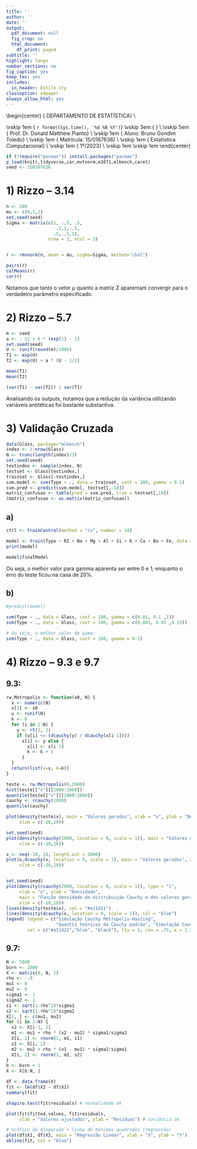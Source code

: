 ```yaml
---
title: ''
author: ''
date: ''
output:
  pdf_document: null
  fig_crop: no
  html_document:
    df_print: paged
subtitle: ''
highlight: tango
number_sections: no
fig_caption: yes
keep_tex: yes
includes:
  in_header: Estilo.sty
classoption: a4paper
always_allow_html: yes
---
```

  
  
\begin{center}
{\Large
  DEPARTAMENTO DE ESTATÍSTICA} \\
\vspace{0.5cm}
\begin{figure}[!t]
\centering
\includegraphics[width=9cm, keepaspectratio]{logo-UnB.eps}
\end{figure}
\vskip 1em
{\large
  `r format(Sys.time(), '%d %B %Y')`}
\vskip 3em
{\LARGE
  \textbf{Lista 3}} \\
\vskip 5em
{\Large
  Prof. Dr. Donald Matthew Pianto} \\
\vskip 1em
{\Large
  Aluno: Bruno Gondim Toledo} \\
\vskip 1em
{\Large
  Matrícula: 15/0167636} \\
\vskip 1em
{\Large
  Estatística Computacional} \\
\vskip 1em
{\Large
  1º/2023} \\
\vskip 1em
\vskip 1em
\end{center}

\newpage

```r

if (!require("pacman")) install.packages("pacman")
p_load(knitr,tidyverse,car,mvtnorm,e1071,mlbench,caret)
seed <- 150167636

```

# 1) Rizzo – 3.14

```r
n <- 200
mu <- c(0,1,2)
set.seed(seed)
Sigma <- matrix(c(1, -.5, .5,
                  -.5,1,-.5,
                  .5,-.5,1), 
                nrow = 3, ncol = 3)


r <- rmvnorm(n, mean = mu, sigma=Sigma, method="chol")

pairs(r)
colMeans(r)
cor(r)
```

Notamos que tanto o vetor $\mu$ quanto a matriz $\Sigma$ aparentam convergir para o verdadeiro parâmetro especificado.

# 2) Rizzo – 5.7

```r
m <- seed
a <- - 12 + 6 * (exp(1) - 1)
set.seed(seed)
U <- runif(round(m)/1000)
T1 <- exp(U)
T2 <- exp(U) + a * (U - 1/2)

mean(T1)
mean(T2)

(var(T1) - var(T2)) / var(T1)
```

Analisando os outputs, notamos que a redução da variância utilizando variáveis antitéticas foi bastante substantiva.

# 3) Validação Cruzada 

```r
data(Glass, package="mlbench")
index <- 1:nrow(Glass)
N <- trunc(length(index)/3)
set.seed(seed)
testindex <- sample(index, N)
testset <- Glass[testindex,]
trainset <- Glass[-testindex,]
svm.model <- svm(Type ~ ., data = trainset, cost = 100, gamma = 0.1)
svm.pred <- predict(svm.model, testset[,-10])
matriz_confusao <- table(pred = svm.pred, true = testset[,10])
(matriz_confusao <- as.matrix(matriz_confusao))

```

## a)

```r
ctrl <- trainControl(method = "cv", number = 10)

model <- train(Type ~ RI + Na + Mg + Al + Si + K + Ca + Ba + Fe, data = Glass, trControl = ctrl)
print(model)

model$finalModel

```

Ou seja, o melhor valor para gamma aparenta ser entre 0 e 1; enquanto o erro do teste ficou na casa de 20%.

## b)

```r
#predict(model)

svm(Type ~ ., data = Glass, cost = 100, gamma = c(0.01, 0.1 ,1))
svm(Type ~ ., data = Glass, cost = 100, gamma = c(0.001, 0.05 ,0.15))

# Ou seja, o melhor valor de gama:
svm(Type ~ ., data = Glass, cost = 100, gamma = 0.1)
```


# 4) Rizzo – 9.3 e 9.7

## 9.3:

```r
rw.Metropolis <- function(x0, N) {
  x <- numeric(N)
  x[1] <- x0
  u <- runif(N)
  k <- 0
  for (i in 2:N) {
    y <- rt(1, 1)
    if (u[i] <= (dcauchy(y) / dcauchy(x[i-1])))
      x[i] <- y else {
        x[i] <- x[i-1]
        k <- k + 1
      }
  }
  return(list(x=x, k=k))
}

teste <- rw.Metropolis(0,2000)
hist(teste[["x"]][1000:2000])
quantile(teste[["x"]][1000:2000])
cauchy <- rcauchy(1000)
quantile(cauchy)

plot(density(teste$x), main = "Valores gerados", xlab = "x", ylab = "Density", col = "#a11d21",
     xlim = c(-10,10))

set.seed(seed)
plot(density(rcauchy(1000, location = 0, scale = 1)), main = "Valores gerados", xlab = "x", ylab = "Density", col = "#a11d21",
     xlim = c(-10,10))

x <- seq(-10, 10, length.out = 2000)
plot(x,dcauchy(x, location = 0, scale = 1), main = "Valores gerados", xlab = "x", ylab = "Density", col = "#a11d21",
     xlim = c(-10,10))


set.seed(seed)
plot(density(rcauchy(2000, location = 0, scale = 1)), type = "l",
     xlab = "x", ylab = "Densidade",
     main = "Função densidade da distribuição Cauchy e dos valores gerados",
     xlim = c(-10,10))
lines(density(teste$x), col = "#a11d21")
lines(density(dcauchy(x, location = 0, scale = 1)), col = "blue")
legend( legend = c("Simulação Cauchy Metropolis-Hasting",
                   "Quantis teóricos da Cauchy padrão", "Simulação Cauchy Padrão `rcauchy`"),
        col = c("#a11d21","blue", "black"), lty = 1, cex = .75, x = 1.3, y = .95)

```

## 9.7:

```r
N <- 5000
burn <- 1000
X <- matrix(0, N, 2)
rho <- -.9
mu1 <- 0
mu2 <- 0
sigma1 <- 1
sigma2 <- 1
s1 <- sqrt(1-rho^2)*sigma1
s2 <- sqrt(1-rho^2)*sigma2
X[1, ] <- c(mu1, mu2)
for (i in 2:N) {
  x2 <- X[i-1, 2]
  m1 <- mu1 + rho * (x2 - mu2) * sigma1/sigma2
  X[i, 1] <- rnorm(1, m1, s1)
  x1 <- X[i, 1]
  m2 <- mu2 + rho * (x1 - mu1) * sigma2/sigma1
  X[i, 2] <- rnorm(1, m2, s2)
}
b <- burn + 1
X <- X[b:N, ]

df <- data.frame(X)
fit <- lm(df$X2 ~ df$X1)
summary(fit)

shapiro.test(fit$residuals) # normalidade ok

plot(fit$fitted.values, fit$residuals,
     xlab = "Valores ajustados", ylab = "Resíduos") # variância ok

# Gráfico de dispersão + linha de mínimos quadrados (regressão)
plot(df$X1, df$X2, main = "Regressão Linear", xlab = "X", ylab = "Y")
abline(fit, col = "blue")
```

